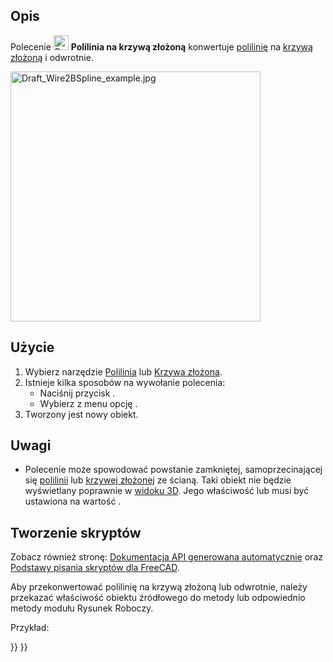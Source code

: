 <languages/>

{{Docnav/pl
|[[Draft_Downgrade/pl|Rozbij kształt]]
|[[Draft_Draft2Sketch/pl|Rysunek roboczy do szkicu]]
|[[Draft_Workbench/pl|środowisko pracy Rysunek Roboczy]]
|IconL=Draft_Downgrade.svg
|IconR=Draft_Draft2Sketch.svg
|IconC=Workbench_Draft.svg
}}

{{GuiCommand/pl
|Name=Draft WireToBSpline
|Name/pl=Rysunek Roboczy: Polilinia na krzywą złożoną
|MenuLocation=Modyfikacja → Polilinia na krzywą złożoną
|Workbenches=[[Draft_Workbench/pl|Rysunek Roboczy]]
|SeeAlso=[[Draft_Wire/pl|Polilinia]], [[Draft_BSpline/pl|Krzywa złożona]]
}}

<span id="Description"></span>
==Opis==

Polecenie [[Image:Draft_WireToBSpline.svg|24px]] '''Polilinia na krzywą złożoną''' konwertuje [[Draft_Wire/pl|polilinię]] na [[Draft_BSpline/pl|krzywą złożoną]] i odwrotnie.

[[Image:Draft_Wire2BSpline_example.jpg|400px]]
{{Caption|Konwersja polinii pomocniczej w linię złożoną, a zamkniętej linii złożonej w zamkniętą polinię.}}

<span id="Usage"></span>
==Użycie==

# Wybierz narzędzie [[Draft_Wire/pl|Polilinia]] lub [[Draft_BSpline/pl|Krzywa złożona]].
# Istnieje kilka sposobów na wywołanie polecenia:
#* Naciśnij przycisk {{Button|[[Image:Draft_WireToBSpline.svg|16px]] '''Polilinia na krzywą złożoną'''}}.
#* Wybierz z menu opcję {{MenuCommand|Modyfikacja → [[Image:Draft_WireToBSpline.svg|16px]] Polilinia na krzywą złożoną}}.
# Tworzony jest nowy obiekt.

<span id="Notes"></span>
==Uwagi==

* Polecenie może spowodować powstanie zamkniętej, samoprzecinającej się [[Draft_Wire/pl|polilinii]] lub [[Draft_BSpline/pl|krzywej złożonej]] ze ścianą. Taki obiekt nie będzie wyświetlany poprawnie w [[3D_view/pl|widoku 3D]]. Jego właściwość {{PropertyData|Utwórz ścianę}} lub {{PropertyData|Zamknięta}} musi być ustawiona na wartość {{FALSE/pl}}.

<span id="Scripting"></span>
==Tworzenie skryptów==

Zobacz również stronę: [https://freecad.github.io/SourceDoc/ Dokumentacja API generowana automatycznie] oraz [[FreeCAD_Scripting_Basics/pl|Podstawy pisania skryptów dla FreeCAD]].

Aby przekonwertować polilinię na krzywą złożoną lub odwrotnie, należy przekazać właściwość {{incode|Punkty}} obiektu źródłowego do metody {{incode|[[Draft_BSpline/pl#Tworzenie_skryptów|make_bspline]]}} lub odpowiednio metody {{incode|[[Draft_Wire/pl#Tworzenie_skryptów|make_wire]]}} modułu Rysunek Roboczy.

Przykład:

{{Code|code=
import FreeCAD as App
import Draft

doc = App.newDocument()

p1 = App.Vector(1000, 1000, 0)
p2 = App.Vector(2000, 1000, 0)
p3 = App.Vector(2500, -1000, 0)
p4 = App.Vector(3500, -500, 0)

base_wire = Draft.make_wire([p1, p2, p3, p4])
base_spline = Draft.make_bspline([-p1, -1.3*p2, -1.2*p3, -2.1*p4])

points1 = base_wire.Points
spline_from_wire = Draft.make_bspline(points1)

points2 = base_spline.Points
wire_from_spline = Draft.make_wire(points2)

doc.recompute()
}}


{{Docnav/pl
|[[Draft_Downgrade/pl|Rozbij kształt]]
|[[Draft_Draft2Sketch/pl|Rysunek roboczy do szkicu]]
|[[Draft_Workbench/pl|środowisko pracy Rysunek Roboczy]]
|IconL=Draft_Downgrade.svg
|IconR=Draft_Draft2Sketch.svg
|IconC=Workbench_Draft.svg
}}

{{Draft Tools navi{{#translation:}}}}
{{Userdocnavi{{#translation:}}}}